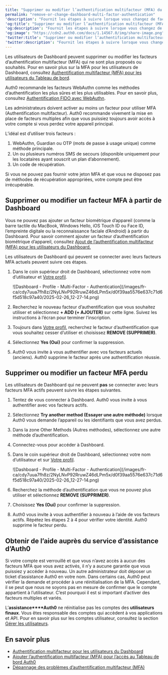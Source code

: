 ```yaml
---
title: "Supprimer ou modifier l’authentification multifacteur (MFA) du Dashboard"
permalink: "remove-or-change-dashboard-multi-factor-authentication"
'description': "Fournit les étapes à suivre lorsque vous changez de facteur d’authentification ou lorsque vous perdez ou retirez un appareil."
'og:title': "Supprimer ou modifier l’authentification multifacteur (MFA) du Dashboard"
'og:description': "Fournit les étapes à suivre lorsque vous changez de facteur d’authentification ou lorsque vous perdez ou retirez un appareil."
'og:image': "https://cdn2.auth0.com/docs/1.14567.0/img/share-image.png"
'twitter:title': "Supprimer ou modifier l’authentification multifacteur (MFA) du Dashboard"
'twitter:description': "Fournit les étapes à suivre lorsque vous changez de facteur d’authentification ou lorsque vous perdez ou retirez un appareil."
---
```


Les utilisateurs de Dashboard peuvent supprimer ou modifier les facteurs d’authentification multifacteur (<Tooltip href="/docs/docs/fr-ca/glossary?term=multifactor-authentication" tip="Authentification multifacteur (MFA)
Processus d’authentification de l’utilisateur qui utilise un facteur en plus du nom d’utilisateur et du mot de passe, tel qu’un code par SMS." cta="Voir le glossaire">MFA</Tooltip>) qui ne sont plus proposés ou souhaités. Pour en savoir plus sur la MFA pour les utilisateurs de Dashboard, consultez [Authentification multifacteur (MFA) pour les utilisateurs du Tableau de bord](/docs/fr-ca/get-started/manage-dashboard-access/add-change-remove-mfa).

<Callout icon="file-lines" color="#0EA5E9" iconType="regular">

Auth0 recommande les facteurs WebAuthn comme les méthodes d’authentification les plus sûres et les plus utilisables. Pour en savoir plus, consultez [Authentification FIDO avec WebAuthn](/docs/fr-ca/secure/multi-factor-authentication/fido-authentication-with-webauthn).

</Callout>

<Warning>

Les administrateurs doivent activer au moins un facteur pour utiliser MFA (Authentification multifacteur). Auth0 recommande vivement la mise en place de facteurs multiples afin que vous puissiez toujours avoir accès à votre compte si vous perdez votre appareil principal.

L’idéal est d’utiliser trois facteurs :

1. WebAuthn, Guardian ou OTP (mots de passe à usage unique) comme méthode principale.
2. Un ou plusieurs numéros SMS de secours (disponible uniquement pour les locataires ayant souscrit un plan d’abonnement).
3. Un code de récupération.

Si vous ne pouvez pas fournir votre jeton MFA et que vous ne disposez pas de méthodes de récupération appropriées, votre compte peut être irrécupérable.

</Warning>

## Supprimer ou modifier un facteur MFA à partir de Dashboard

<Callout icon="file-lines" color="#0EA5E9" iconType="regular">

Vous ne pouvez pas ajouter un facteur biométrique d’appareil (comme la barre tactile du MacBook, Windows Hello, iOS Touch ID ou Face ID, l’empreinte digitale ou la reconnaissance faciale d’Android) à partir du Dashboard. Pour savoir comment ajouter un facteur d’authentification biométrique d’appareil, consultez [Ajout de l’authentification multifacteur (MFA) pour les utilisateurs du Dashboard.](/docs/fr-ca/get-started/manage-dashboard-access/add-change-remove-mfa/add-mfa)

</Callout>

Les utilisateurs de Dashboard qui peuvent se connecter avec leurs facteurs MFA actuels peuvent suivre ces étapes.

1. Dans le coin supérieur droit de Dashboard, sélectionnez votre nom d’utilisateur et [Votre profil](https://manage.auth0.com/#/profile).

   <Frame>![Dashboard - Profile - Multi-Factor - Authentication](/images/fr-ca/cdy7uua7fh8z/2NyLNvP92RruwZ46dLPm5x/d0f39aa5576e637c71d6f5d518c97a40/2025-02-26_12-27-14.png)</Frame>

2. Recherchez le nouveau facteur d’authentification que vous souhaitez utiliser et sélectionnez **+ ADD (+ AJOUTER)** sur cette ligne. Suivez les instructions à l’écran pour terminer l’inscription.
3. Toujours dans [Votre profil](https://manage.auth0.com/#/profile), recherchez le facteur d’authentification que vous souhaitez cesser d’utiliser et choisissez **REMOVE (SUPPRIMER)**.
4. Sélectionnez **Yes (Oui)** pour confirmer la suppression.
5. Auth0 vous invite à vous authentifier avec vos facteurs actuels (anciens). Auth0 supprime le facteur après une authentification réussie.

## Supprimer ou modifier un facteur MFA perdu

Les utilisateurs de Dashboard qui ne peuvent **pas** se connecter avec leurs facteurs MFA actifs peuvent suivre les étapes suivantes.

1. Tentez de vous connecter à Dashboard. Auth0 vous invite à vous authentifier avec vos facteurs actifs.
2. Sélectionnez **Try another method (Essayer une autre méthode)** lorsque Auth0 vous demande l’appareil ou les identifiants que vous avez perdus.
3. Dans la zone Other Methods (Autres méthodes), sélectionnez une autre méthode d’authentification.
4. Connectez-vous pour accéder à Dashboard.
5. Dans le coin supérieur droit de Dashboard, sélectionnez votre nom d’utilisateur et sur [Votre profil](https://manage.auth0.com/#/profile).

   <Frame>![Dashboard - Profile - Multi-Factor - Authentication](/images/fr-ca/cdy7uua7fh8z/2NyLNvP92RruwZ46dLPm5x/d0f39aa5576e637c71d6f5d518c97a40/2025-02-26_12-27-14.png)</Frame>

6. Recherchez la méthode d’authentification que vous ne pouvez plus utiliser et sélectionnez **REMOVE (SUPPRIMER)**.
7. Choisissez **Yes (Oui)** pour confirmer la suppression.
8. Auth0 vous invite à vous authentifier à nouveau à l’aide de vos facteurs actifs. Répétez les étapes 2 à 4 pour vérifier votre identité. Auth0 supprime le facteur perdu.

## Obtenir de l’aide auprès du service d’assistance d’Auth0

Si votre compte est verrouillé et que vous n’avez accès à aucun des facteurs MFA que vous avez activés, il n’y a aucune garantie que vous puissiez y accéder à nouveau. Un autre administrateur doit déposer un ticket d’assistance Auth0 en votre nom. Dans certains cas, Auth0 peut vérifier la demande et procéder à une réinitialisation de la MFA. Cependant, il se peut que nous ne soyons pas en mesure de confirmer que le compte appartient à l’utilisateur. C’est pourquoi il est si important d’activer des facteurs multiples et variés.

L’**assistance****Auth0** ne réinitialise pas les comptes des **utilisateurs finaux**. Vous êtes responsable des comptes qui accèdent à vos applications et API. Pour en savoir plus sur les comptes utilisateur, consultez la section [Gérer les utilisateurs](/docs/fr-ca/manage-users).

## En savoir plus

* [Authentification multifacteur pour les utilisateurs du Dashboard](/docs/fr-ca/get-started/manage-dashboard-access/add-change-remove-mfa)
* [Ajouter l’authentification multifacteur (MFA) pour l’accès au Tableau de bord Auth0](/docs/fr-ca/get-started/manage-dashboard-access/add-change-remove-mfa/add-mfa)
* [Dépannage des problèmes d’authentification multifacteur (MFA)](/docs/fr-ca/troubleshoot/authentication-issues/troubleshoot-mfa-issues)
